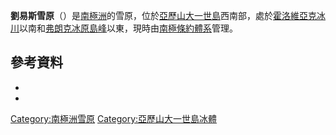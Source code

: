 {{coord|71|25|S|71|20|W|source:GNIS|display=title}}

'''劉易斯雪原'''（{{lang-en|Lewis Snowfield}}）是[[南極洲|南極洲]]的雪原，位於[[亞歷山大一世島|亞歷山大一世島]]西南部，處於[[霍洛維亞克冰川|霍洛維亞克冰川]]以南和[[弗朗克冰原島峰|弗朗克冰原島峰]]以東，現時由[[南極條約體系|南極條約體系]]管理。

==參考資料==
*{{cite gnis | type = antarid | id = 8786| name = Lewis Snowfield | accessdate = 2013-06-13}}
*{{usgs-gazetteer|id=8786}}

{{DEFAULTSORT:Lewis Snowfield}}
[[Category:南極洲雪原|Category:南極洲雪原]]
[[Category:亞歷山大一世島冰體|Category:亞歷山大一世島冰體]]


{{AlexanderIsland-geo-stub}}